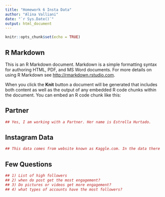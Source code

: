 ```yaml
---
title: "Homework 6 Insta Data"
author: "Alina Valliani"
date: "`r Sys.Date()`"
output: html_document
---
```


```r
knitr::opts_chunk$set(echo = TRUE)
```

## R Markdown

This is an R Markdown document. Markdown is a simple formatting syntax for authoring HTML, PDF, and MS Word documents. For more details on using R Markdown see <http://rmarkdown.rstudio.com>.

When you click the **Knit** button a document will be generated that includes both content as well as the output of any embedded R code chunks within the document. You can embed an R code chunk like this:

## Partner
```r
## Yes, I am working with a Partner. Her name is Estrella Hurtado. 
```

## Instagram Data
```r
## This data comes from website known as Kaggle.com. In the data there is information about username, followers, following, likes, comments and location. Something interesting about this data is that I found activity overview like likes, comments in past 30 days. 
```

## Few Questions
```r

## 1) List of high followers
## 2) when do post get the most engagement? 
## 3) Do pictures or videos get more engagement? 
## 4) what types of accounts have the most followers?


```

